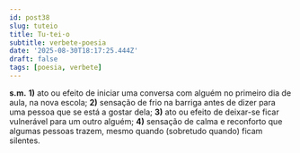 ```yaml
---
id: post38
slug: tuteio
title: Tu·tei·o
subtitle: verbete-poesia
date: '2025-08-30T18:17:25.444Z'
draft: false
tags: [poesia, verbete]
---
```

**s.m.** **1)** ato ou efeito de iniciar uma conversa com alguém 
no primeiro dia de aula, na nova escola; **2)** 
sensação de frio na barriga antes de dizer para uma pessoa 
que se está a gostar dela; **3)** ato ou efeito de deixar-se 
ficar vulnerável para um outro alguém; **4)** sensação de calma e reconforto que 
algumas pessoas trazem, mesmo quando (sobretudo quando) ficam silentes.
